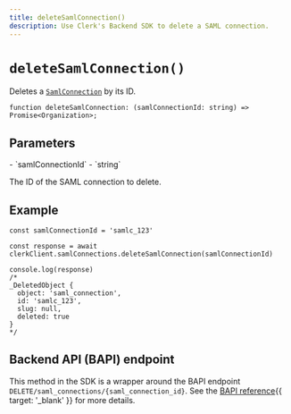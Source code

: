 ```yaml
---
title: deleteSamlConnection()
description: Use Clerk's Backend SDK to delete a SAML connection.
---
```


# `deleteSamlConnection()`

Deletes a [`SamlConnection`](/docs/references/backend/types/saml-connection) by its ID.

```tsx {{ prettier: false }}
function deleteSamlConnection: (samlConnectionId: string) => Promise<Organization>;
```

## Parameters

<Properties>
  - `samlConnectionId`
  - `string`

  The ID of the SAML connection to delete.
</Properties>

## Example

```tsx
const samlConnectionId = 'samlc_123'

const response = await clerkClient.samlConnections.deleteSamlConnection(samlConnectionId)

console.log(response)
/*
_DeletedObject {
  object: 'saml_connection',
  id: 'samlc_123',
  slug: null,
  deleted: true
}
*/
```

## Backend API (BAPI) endpoint

This method in the SDK is a wrapper around the BAPI endpoint `DELETE/saml_connections/{saml_connection_id}`. See the [BAPI reference](/docs/reference/backend-api/tag/SAML-Connections#operation/DeleteSAMLConnection){{ target: '_blank' }} for more details.
